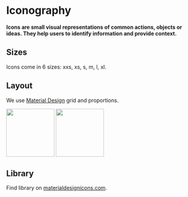 
# Iconography

**Icons are small visual representations of common actions, objects or ideas. They help users to identify information and provide context.**

## Sizes

Icons come in 6 sizes: xxs, xs, s, m, l, xl.

<DemoBlock demo="default" />

## Layout

We use [Material Design](https://material.io/archive/guidelines/style/icons.html) grid and proportions.

<Grid>
    <img src="assets/iconography-layout.png" width="128" />
    <img src="assets/iconography-keylines.png" width="128" />
</Grid>

## Library

Find library on [materialdesignicons.com](https://materialdesignicons.com/).
